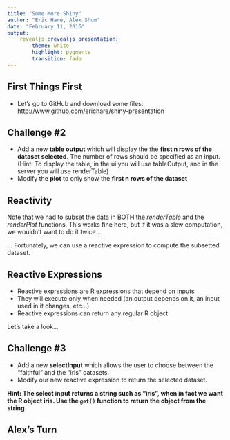 ```yaml
---
title: "Some More Shiny"
author: "Eric Hare, Alex Shum"
date: "February 11, 2016"
output: 
    revealjs::revealjs_presentation:
        theme: white
        highlight: pygments
        transition: fade
---
```


## First Things First

- Let's go to GitHub and download some files: http://www.github.com/erichare/shiny-presentation

## Challenge #2

- Add a new **table output** which will display the the **first n rows of the dataset selected**. The number of rows should be specified as an input. (Hint: To display the table, in the ui you will use tableOutput, and in the server you will use renderTable)
- Modify the **plot** to only show the **first n rows of the dataset**

## Reactivity

Note that we had to subset the data in BOTH the *renderTable* and the *renderPlot* functions. This works fine here, but if it was a slow computation, we wouldn't want to do it twice...

... Fortunately, we can use a reactive expression to compute the subsetted dataset.

## Reactive Expressions

- Reactive expressions are R expressions that depend on inputs
- They will execute only when needed (an output depends on it, an input used in it changes, etc...)
- Reactive expressions can return any regular R object

Let's take a look...

## Challenge #3

- Add a new **selectInput** which allows the user to choose between the "faithful" and the "iris" datasets.
- Modify our new reactive expression to return the selected dataset. 

**Hint: The select input returns a string such as "iris", when in fact we want the R object iris. Use the `get()` function to return the object from the string.**

## Alex's Turn

